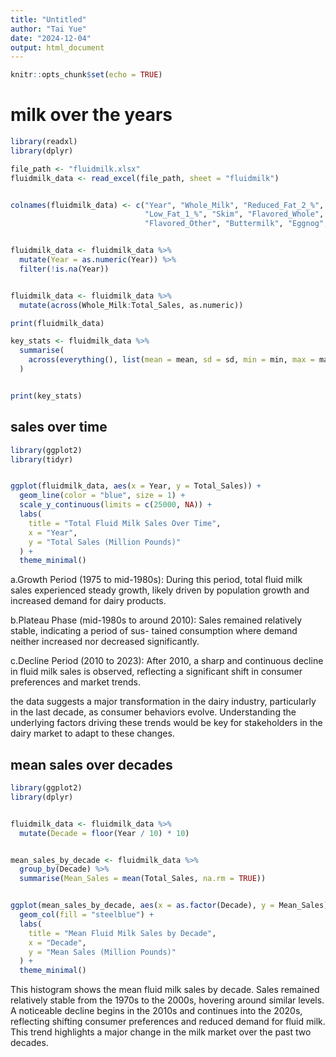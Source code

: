 ```yaml
---
title: "Untitled"
author: "Tai Yue"
date: "2024-12-04"
output: html_document
---
```


```r
knitr::opts_chunk$set(echo = TRUE)
```

# milk over the years



```r
library(readxl)
library(dplyr)

file_path <- "fluidmilk.xlsx"
fluidmilk_data <- read_excel(file_path, sheet = "fluidmilk")


colnames(fluidmilk_data) <- c("Year", "Whole_Milk", "Reduced_Fat_2_%", 
                              "Low_Fat_1_%", "Skim", "Flavored_Whole", 
                              "Flavored_Other", "Buttermilk", "Eggnog", "Total_Sales")


fluidmilk_data <- fluidmilk_data %>%
  mutate(Year = as.numeric(Year)) %>%
  filter(!is.na(Year))


fluidmilk_data <- fluidmilk_data %>%
  mutate(across(Whole_Milk:Total_Sales, as.numeric))

print(fluidmilk_data)

key_stats <- fluidmilk_data %>%
  summarise(
    across(everything(), list(mean = mean, sd = sd, min = min, max = max), na.rm = TRUE)
  )


print(key_stats)
```


## sales over time
```r


library(ggplot2)
library(tidyr)


ggplot(fluidmilk_data, aes(x = Year, y = Total_Sales)) +
  geom_line(color = "blue", size = 1) +
  scale_y_continuous(limits = c(25000, NA)) +  
  labs(
    title = "Total Fluid Milk Sales Over Time",
    x = "Year",
    y = "Total Sales (Million Pounds)"
  ) +
  theme_minimal()
```

a.Growth Period (1975 to mid-1980s): During this period, total fluid milk sales experienced steady growth, likely driven by population growth and increased demand for dairy products.

b.Plateau Phase (mid-1980s to around 2010): Sales remained relatively stable, indicating a period of sus- tained consumption where demand neither increased nor decreased significantly.

c.Decline Period (2010 to 2023): After 2010, a sharp and continuous decline in fluid milk sales is observed, reflecting a significant shift in consumer preferences and market trends.

the data suggests a major transformation in the dairy industry, particularly in the last decade, as consumer behaviors evolve. Understanding the underlying factors driving these trends would be key for stakeholders in the dairy market to adapt to these changes.


## mean sales over decades
```r

library(ggplot2)
library(dplyr)


fluidmilk_data <- fluidmilk_data %>%
  mutate(Decade = floor(Year / 10) * 10)  


mean_sales_by_decade <- fluidmilk_data %>%
  group_by(Decade) %>%
  summarise(Mean_Sales = mean(Total_Sales, na.rm = TRUE))  


ggplot(mean_sales_by_decade, aes(x = as.factor(Decade), y = Mean_Sales)) +
  geom_col(fill = "steelblue") +
  labs(
    title = "Mean Fluid Milk Sales by Decade",
    x = "Decade",
    y = "Mean Sales (Million Pounds)"
  ) +
  theme_minimal()

```

This histogram shows the mean fluid milk sales by decade. Sales remained relatively stable from the 1970s to the 2000s, hovering around similar levels. A noticeable decline begins in the 2010s and continues into the 2020s, reflecting shifting consumer preferences and reduced demand for fluid milk. This trend highlights a major change in the milk market over the past two decades.
